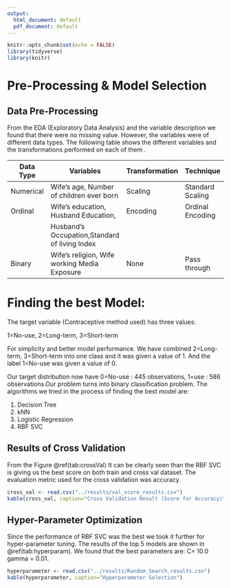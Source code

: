 ```yaml
---
output:
  html_document: default
  pdf_document: default
---
```


```r
knitr::opts_chunk$set(echo = FALSE)
library(tidyverse)
library(knitr)
```

# Pre-Processing & Model Selection

## Data Pre-Processing

From the EDA (Exploratory Data Analysis) and the variable description we found that there were no missing value. However, the variables were of different data types. The following table shows the different variables and the transformations performed on each of them .

| Data Type | Variables                                     | Transformation | Technique        |
|-----------|-----------------------------------------------|----------------|------------------|
| Numerical | Wife's age, Number of children ever born      | Scaling        | Standard Scaling |
| Ordinal   | Wife's education, Husband Education,          | Encoding       | Ordinal Encoding |
|           | Husband's Occupation,Standard of living Index |                |                  |
| Binary    | Wife's religion, Wife working Media Exposure  | None           | Pass through     |

# Finding the best Model:

The target variable (Contraceptive method used) has three values:

1=No-use, 2=Long-term, 3=Short-term

For simplicity and better model performance. We have combined 2=Long-term, 3=Short-term into one class and it was given a value of 1. And the label 1=No-use was given a value of 0.

Our target distribution now have 0=No-use : 445 observations, 1=use : 586 observations.Our problem turns into binary classification problem. The algorithms we tried in the process of finding the best model are:

1.  Decision Tree
2.  kNN
3.  Logistic Regression
4.  RBF SVC

## Results of Cross Validation

From the Figure \@ref(tab:crossVal) It can be clearly seen than the RBF SVC is giving us the best score on both train and cross val dataset. The evaluation metric used for the cross validation was accuracy.

```r
cross_val <- read.csv("../results/val_score_results.csv") 
kable(cross_val, caption="Cross Validation Result (Score for Accuracy)")
```

## Hyper-Parameter Optimization

Since the performance of RBF SVC was the best we took it further for hyper-parameter tuning. The results of the top 5 models are shown in \@ref(tab:hyperparam). We found that the best parameters are: C= 10.0 gamma = 0.01.

```r
hyperparameter <- read.csv("../results/Random_Search_results.csv") 
kable(hyperparameter, caption="Hyperparameter Selection")
```
